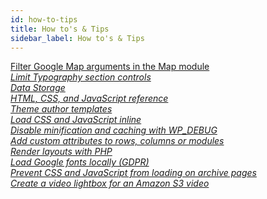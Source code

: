 ```yaml
---
id: how-to-tips
title: How to's & Tips
sidebar_label: How to's & Tips
---
```


<a className="jump-to" href="/beaver-builder/developer/how-to-tips/map-module-filter-google" aria-label="Filter Google Map arguments in the Map module">
  <div className="jump-to--main">
    Filter Google Map arguments in the Map module
  </div>
  <div className="jump-to--icon">
    <i className="fas fa-chevron-right" />
  </div>
</a>

<a className="jump-to" href="/beaver-builder/developer/how-to-tips/display-subset-typography-controls" aria-label="Limit Typography section controls">
  <div className="jump-to--main">
  Limit Typography section controls
  </div>
  <div className="jump-to--icon">
    <i className="fas fa-chevron-right" />
  </div>
</a>

<a className="jump-to" href="/beaver-builder/developer/how-to-tips/data-storage" aria-label="Data Storage">
  <div className="jump-to--main">
  Data Storage
  </div>
  <div className="jump-to--icon">
    <i className="fas fa-chevron-right" />
  </div>
</a>

<a className="jump-to" href="/beaver-builder/developer/how-to-tips/html-css-and-javascript-reference" aria-label="HTML, CSS, and JavaScript reference">
  <div className="jump-to--main">
  HTML, CSS, and JavaScript reference
  </div>
  <div className="jump-to--icon">
    <i className="fas fa-chevron-right" />
  </div>
</a>

<a className="jump-to" href="/beaver-builder/developer/how-to-tips/theme-author-templates" aria-label="Theme author templates">
  <div className="jump-to--main">
  Theme author templates
  </div>
  <div className="jump-to--icon">
    <i className="fas fa-chevron-right" />
  </div>
</a>

<a className="jump-to" href="/beaver-builder/developer/how-to-tips/load-css-and-javascript-inline" aria-label="Load CSS and JavaScript inline">
  <div className="jump-to--main">
  Load CSS and JavaScript inline
  </div>
  <div className="jump-to--icon">
    <i className="fas fa-chevron-right" />
  </div>
</a>

<a className="jump-to" href="/beaver-builder/developer/how-to-tips/disable-minification-and-caching-with-wpdebug" aria-label="Disable minification and caching with WP_DEBUG">
  <div className="jump-to--main">
  Disable minification and caching with WP_DEBUG
  </div>
  <div className="jump-to--icon">
    <i className="fas fa-chevron-right" />
  </div>
</a>

<a className="jump-to" href="/beaver-builder/developer/how-to-tips/add-custom-attributes-to-rows-columns-or-modules" aria-label="Add custom attributes to rows, columns or modules">
  <div className="jump-to--main">
  Add custom attributes to rows, columns or modules
  </div>
  <div className="jump-to--icon">
    <i className="fas fa-chevron-right" />
  </div>
</a>

<a className="jump-to" href="/beaver-builder/developer/how-to-tips/render-layouts-with-php" aria-label="Render layouts with PHP">
  <div className="jump-to--main">
  Render layouts with PHP
  </div>
  <div className="jump-to--icon">
    <i className="fas fa-chevron-right" />
  </div>
</a>

<a className="jump-to" href="/beaver-builder/developer/how-to-tips/load-google-fonts-locally-gdpr" aria-label="Load Google fonts locally (GDPR)">
  <div className="jump-to--main">
  Load Google fonts locally (GDPR)
  </div>
  <div className="jump-to--icon">
    <i className="fas fa-chevron-right" />
  </div>
</a>

<a className="jump-to" href="/beaver-builder/developer/how-to-tips/prevent-css-and-javascript-from-loading-on-archive-pages" aria-label="Prevent CSS and JavaScript from loading on archive pages">
  <div className="jump-to--main">
  Prevent CSS and JavaScript from loading on archive pages
  </div>
  <div className="jump-to--icon">
    <i className="fas fa-chevron-right" />
  </div>
</a>

<a className="jump-to" href="/beaver-builder/developer/how-to-tips/create-a-video-lightbox-for-an-amazon-s3-video" aria-label="Create a video lightbox for an Amazon S3 video">
  <div className="jump-to--main">
  Create a video lightbox for an Amazon S3 video
  </div>
  <div className="jump-to--icon">
    <i className="fas fa-chevron-right" />
  </div>
</a>
